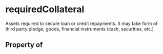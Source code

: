   

# requiredCollateral

Assets required to secure loan or credit repayments. It may take form of third party pledge, goods, financial instruments (cash, securities, etc.)

## Property of



